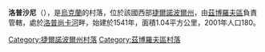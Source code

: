 {{coord|49|46|7|N|25|12|57|E|scale:30000|display=title}}

'''洛普沙尼'''（{{lang-uk|Лопушани}}），是[[烏克蘭|烏克蘭]]的村落，位於該國西部[[捷爾諾波爾州|捷爾諾波爾州]]，由[[茲博羅夫區|茲博羅夫區]]負責管轄，處於[[洛普尚卡河|洛普尚卡河]]畔，始建於1541年，面積1.04平方公里，2001年人口180。

{{DEFAULTSORT:Лопушани}}
[[Category:捷爾諾波爾州村落|Category:捷爾諾波爾州村落]]
[[Category:茲博羅夫區村落|Category:茲博羅夫區村落]]


{{Ternopil-geo-stub}}